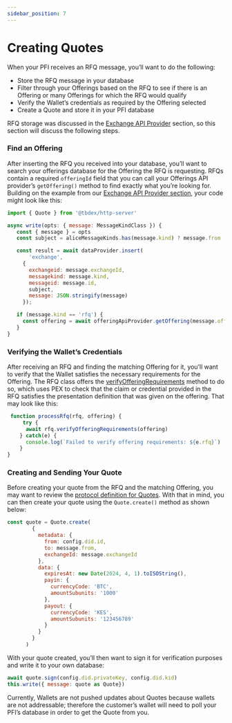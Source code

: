 ```yaml
---
sidebar_position: 7
---
```


# Creating Quotes

When your PFI receives an RFQ message, you’ll want to do the following:



* Store the RFQ message in your database
* Filter through your Offerings based on the RFQ to see if there is an Offering or many Offerings for which the RFQ would qualify
* Verify the Wallet’s credentials as required by the Offering selected
* Create a Quote and store it in your PFI database

RFQ storage was discussed in the [Exchange API Provider](docs/tbdex/anatomy-of-a-pfi) section, so this section will discuss the following steps.


### Find an Offering

After inserting the RFQ you received into your database, you’ll want to search your offerings database for the Offering the RFQ is requesting. RFQs contain a required `offeringId` field that you can call your Offerings API provider’s `getOffering()` method to find exactly what you’re looking for. Building on the example from our [Exchange API Provider section](docs/tbdex/anatomy-of-a-pfi), your code might look like this:


```js
import { Quote } from '@tbdex/http-server'

async write(opts: { message: MessageKindClass }) {
   const { message } = opts
   const subject = aliceMessageKinds.has(message.kind) ? message.from : message.to

   const result = await dataProvider.insert(
       'exchange',
     {
       exchangeid: message.exchangeId,
       messagekind: message.kind,
       messageid: message.id,
       subject,
       message: JSON.stringify(message)
     });

   if (message.kind == 'rfq') {
     const offering = await offeringApiProvider.getOffering(message.offeringId)
   }
}
```



### Verifying the Wallet’s Credentials

After receiving an RFQ and finding the matching Offering for it, you’ll want to verify that the Wallet satisfies the necessary requirements for the Offering. The RFQ class offers the [verifyOfferingRequirements](/docs/tbdex/api-reference/tbdex-js/protocol/classes/Rfq#verifyofferingrequirements) method to do so, which uses PEX to check that the claim or credential provided in the RFQ satisfies the presentation definition that was given on the offering. That may look like this:


```js
 function processRfq(rfq, offering) {
     try {
      await rfq.verifyOfferingRequirements(offering)
    } catch(e) {
      console.log(`Failed to verify offering requirements: ${e.rfq}`)
    }
}
```



### Creating and Sending Your Quote

Before creating your quote from the RFQ and the matching Offering, you may want to review the [protocol definition for Quotes](https://github.com/TBD54566975/tbdex/tree/main/specs/protocol#quote). With that in mind, you can then create your quote using the `Quote.create()` method as shown below:


```js
const quote = Quote.create(
        {
          metadata: {
            from: config.did.id,
            to: message.from,
            exchangeId: message.exchangeId
          },
          data: {
            expiresAt: new Date(2024, 4, 1).toISOString(),
            payin: {
              currencyCode: 'BTC',
              amountSubunits: '1000'
            },
            payout: {
              currencyCode: 'KES',
              amountSubunits: '123456789'
            }
          }
        }
      )
```


With your quote created, you’ll then want to sign it for verification purposes and write it to your own database:


```js
await quote.sign(config.did.privateKey, config.did.kid)
this.write({ message: quote as Quote})
```


Currently, Wallets are not pushed updates about Quotes because wallets are not addressable; therefore the customer’s wallet will need to poll your PFI’s database in order to get the Quote from you.
